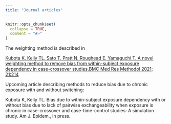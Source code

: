 ```yaml
---
title: "Journal articles"
---
```


```r
knitr::opts_chunk$set(
  collapse = TRUE,
  comment = "#>"
)
```

The weighting method is described in 

[Kubota K, Kelly TL, Sato T, Pratt N, Roughead E, Yamaguchi T. A novel weighting method to remove bias from within-subject exposure dependency in case-crossover studies.BMC Med Res Methodol 2021; 21:214](https://bmcmedresmethodol.biomedcentral.com/articles/10.1186/s12874-021-01408-5) 


Upcoming article describing methods to reduce bias due to chronic exposure with and without switching:

Kubota K, Kelly TL. Bias due to within-subject exposure dependency with or without bias due to lack of pairwise exchangeability when exposure is chronic in case-crossover and case-time-control studies: A simulation study. Am J. Epidem., in press.
